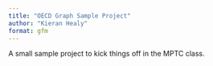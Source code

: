 ```yaml
---
title: "OECD Graph Sample Project"
author: "Kieran Healy"
format: gfm
---
```


A small sample project to kick things off in the MPTC class. 

